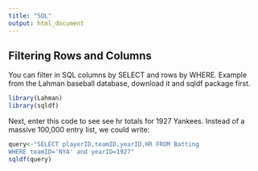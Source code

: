 ```yaml
---
title: "SQL"
output: html_document
---
```


## Filtering Rows and Columns

You can filter in SQL columns by SELECT and rows by WHERE. Example from the Lahman baseball database, download it and sqldf package first. 

```r
library(Lahman)
library(sqldf)
```

Next, enter this code to see see hr totals for 1927 Yankees. Instead of a massive 100,000 entry list, we could write: 

```r
query<-"SELECT playerID,teamID,yearID,HR FROM Batting
WHERE teamID='NYA' and yearID=1927"
sqldf(query)
```

